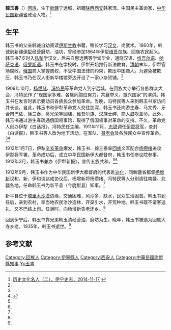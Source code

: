 {{otheruses}}
'''韓玉書'''（{{bd|1865年||1935年||catIdx=Han韓玉書}}）[[回族|回族]]，生于[[新疆|新疆]]宁远城，祖籍[[陕西|陕西]][[西安|西安]]韩家湾。中国民主革命家，[[中华民国|中华民国]][[新疆省|新疆省]]政治人物。<ref name=ynsz>[http://www.yining.gov.cn/ynsz/rwcq/2014/11/17/45613.html 历史文化名人（二），伊宁史志，2014-11-17] {{webarchive|url=https://web.archive.org/web/20150402133501/http://www.yining.gov.cn/ynsz/rwcq/2014/11/17/45613.html |date=2015-04-02 }}</ref>

==生平==
韩玉书的父亲韩诚自幼阅读[[伊斯兰教|伊斯兰教]]书籍，稍长学习[[汉文|汉文]]，尚武术。1860年，韩诚到新疆[[伊犁|伊犁]]经营磨坊、油坊，曾经参加1864年伊犁[[维吾尔族|维吾尔族]]、回族农民起义。韩玉书7岁时入[[私塾|私塾]]学汉文，后来自惠远两等学堂毕业，通晓汉语、[[维吾尔语|维吾尔语]]、[[哈萨克语|哈萨克语]]、[[俄罗斯语|俄罗斯语]]。韩玉书在学校时，伊犁开始推行新法教育。[[清朝|清朝]]末年，伊犁官场腐败，[[俄国|俄国]]商人掌握商权，不受中国法律的约束，欺压中国商人。为避免被欺压，韩玉书乃在汉人街新华楼馆旁边开设了一家小杂货铺。<ref name=ynsz/>

1909年10月，[[杨缵绪|杨缵绪]]、[[冯特民|冯特民]]等革命党人到宁远城，在回族大寺举行各族群众大会，冯特民作了“现国家多难，各族同胞应努力，共襄举义，振兴国家”的演讲。韩玉书在发言时表示要动员各族民众参加革命。当晚，冯特民等人来到韩玉书家访问并长谈。自此，韩玉书和伊犁革命党人交往加深，韩玉书还向游生春、马文秀、牙合甫巴依、徐三泰、吴光荣等回族、维吾尔族、汉族士绅、商人鼓吹革命。此外，韩玉书通过游生春疏通俄国领事馆，取得了俄国领事对革命的支持。不久，革命党人创办伊犁《白话报》，冯特民任主编。1911年11月，[[志锐|志锐]]调任[[伊犁将军|伊犁将军]]，查封《白话报》，韩玉书等人改为地下活动，在军队、[[哥老会|哥老会]]及各族民众中宣传革命。<ref name=ynsz/><ref name=xhfy>{{Cite web |url=http://theory.people.com.cn/GB/49157/49163/15883883.html |title=王智生，辛亥风云在新疆，中国共产党新闻网，2011-10-13 |access-date=2015-03-12 |archive-url=https://web.archive.org/web/20160304081814/http://theory.people.com.cn/GB/49157/49163/15883883.html |archive-date=2016-03-04 |dead-url=yes }}</ref>

1912年1月7日，伊犁[[辛亥革命|辛亥革命]]爆发，韩玉书、徐三泰率[[回族|回族]]义军配合[[杨缵绪|杨缵绪]]进攻伊犁将军署。革命成功后，成立中华民国新伊大都督府，韩玉书任参议院参事。1912年3月，韩玉书兼办《伊犁新报》，宣传五族共和。<ref name=ynsz/><ref name=xhfy/>

1912年9月，韩玉书作为中华民国新伊大都督府的代表赴[[迪化|迪化]]，同新疆省都督[[杨增新|杨增新]]议和。新、伊和谈达成协议后，杨增新将杨缵绪、冯特民等人分别调往南疆、北疆各地，任命韩玉书为新平县（今[[尉犁县|尉犁县]]）知事。<ref name=ynsz/>

新平县位于[[塔里木盆地|塔里木沙漠]]边缘，交通困难，风沙多，缺水，民众生活困苦。韩玉书到任后，亲到农村，率当地农民治沙造林，开渠引水，开荒种地。韩玉书既不请客送礼，又不巴结上司。任满时，向杨增新告老还乡。<ref name=ynsz/>

回到伊宁后，韩玉书靠兄弟韩玉清经营油、磨坊为生。晚年，韩玉书被选为回族大寺乡老。1935年，韩玉书逝世。<ref name=ynsz/>

==参考文献==
{{reflist}}

{{DEFAULTSORT:Han韓玉書}}
[[Category:回族人|Category:回族人]]
[[Category:伊寧縣人|Category:伊寧縣人]]
[[Category:西安人|Category:西安人]]
[[Category:中華民國尉犁縣知事|Category:中華民國尉犁縣知事]]
[[Category:韩姓|Yu玉書]]